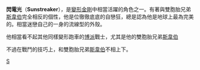 
{{noteTA|G1=Transformers}}
'''閃電光'''（'''Sunstreaker'''），是[[變形金剛|變形金剛]]中相當活躍的角色之一。有著與雙胞胎兄弟[[橫砲|斯韋伯]]完全相反的個性，他是位徹徹底底的自戀狂，總是認為他是地球上最為完美的。相當迷戀自己的一身的流線型的外殼。

他相當看不起其他同樣變形跑車的[[博派|博派]]戰士，尤其是他的雙胞胎兄弟[[橫砲|斯韋伯]]

不過在戰鬥的技巧上，和雙胞胎兄弟[[橫砲|斯韋伯]]不相上下。



{{變形金剛系列}}
[[Category:Autobot|S]]